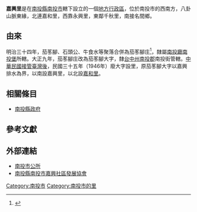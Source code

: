 {{refimprove|time=2015-02-24T08:28:18+00:00}}
{{Expand|time=2015-02-24}}
{{Infobox ROC Village or Li
| Village/LiName  = 嘉興
| Village/Li      = 里
| City/CountyName = 南投縣
| DivName         = [[南投市|南投市]]
| OldName         = 茄苳腳庄
| AreaTotal       = 3.48
| Sub             = 29
| HouseholdTotal  = 767
| YearMonth       = 2008年12月
| PopTotal        = 2,645
| Male            = 1,371 
| Female          = 1,274
| Neighbors       = 
| MapLocation     =
| Head            = 
| Address         =
| Phone           = 04-2425183
| Website         =
| DataSource      =
}}
'''嘉興里'''是在[[南投縣|南投縣]][[南投市|南投市]]轄下設立的一個[[中華民國行政區劃|地方行政區]]，位於南投市的西南方，八卦山脈東緣，北連嘉和里，西靠永興里，東鄰千秋里，南接名間鄉。

== 由來 ==
明治三十四年，茄苳腳、石頭公、牛食水等聚落合併為茄苳腳庄<ref>{{Cite web |url=http://www.ntc.gov.tw/content/index.asp?m=1&m1=4&m2=15 |title=南投市簡介—古早南投堡 |access-date=2015-02-24 |archive-url=https://web.archive.org/web/20140226230016/http://www.ntc.gov.tw/content/index.asp?m=1&m1=4&m2=15 |archive-date=2014-02-26 |dead-url=yes }}</ref>，隸屬[[南投廳|南投廳]][[南投堡|南投堡]]所轄。大正九年，茄苳腳庄改為茄苳腳大字，隸[[台中州|台中州]][[南投郡|南投郡]]南投街管轄。[[臺灣戰後時期|中華民國接管臺灣後]]，民國三十五年（1946年）廢大字設里，原茄苳腳大字以嘉興排水為界，以南設嘉興里，以北設[[嘉和里|嘉和里]]。

== 相關條目 ==
*[[南投縣政府|南投縣政府]]

== 參考文獻 ==
{{reflist}}

== 外部連結 ==
*[https://web.archive.org/web/20110924042805/http://www.ntc.gov.tw/ 南投市公所]
*[http://sixstar.moc.gov.tw/blog/jansan/communityAction.do?method=doCommunityView 南投縣南投市嘉興社區發展協會]{{Wayback|url=http://sixstar.moc.gov.tw/blog/jansan/communityAction.do?method=doCommunityView |date=20190515042932 }}

[[Category:南投市|Category:南投市]]
[[Category:南投市的里|Category:南投市的里]]
